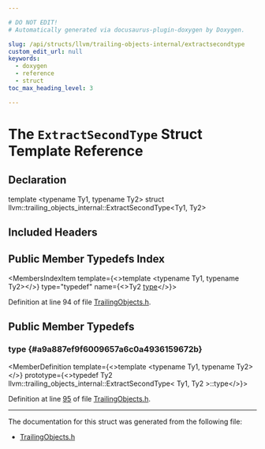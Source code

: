 ```yaml
---

# DO NOT EDIT!
# Automatically generated via docusaurus-plugin-doxygen by Doxygen.

slug: /api/structs/llvm/trailing-objects-internal/extractsecondtype
custom_edit_url: null
keywords:
  - doxygen
  - reference
  - struct
toc_max_heading_level: 3

---
```





# The `ExtractSecondType` Struct Template Reference

<DoxygenPage pluginConfig={pluginConfig}>



## Declaration

<CodeBlock>template &lt;typename Ty1, typename Ty2&gt;
struct llvm::trailing_objects_internal::ExtractSecondType&lt;Ty1, Ty2&gt;</CodeBlock>

## Included Headers

<IncludesList>
<IncludesListItem
  filePath="llvm/Support/TrailingObjects.h"
  permalink="/docs/api/files/include/include/llvm/include/llvm/support/trailingobjects-h"
  isLocal="true" />
</IncludesList>

## Public Member Typedefs Index

<MembersIndex>

<MembersIndexItem
  template={<>template &lt;typename Ty1, typename Ty2&gt;</>}
  type="typedef"
  name={<>Ty2 <a href="#a9a887ef9f6009657a6c0a4936159672b">type</a></>}>
</MembersIndexItem>

</MembersIndex>


Definition at line 94 of file <a href="/docs/api/files/include/include/llvm/include/llvm/support/trailingobjects-h">TrailingObjects.h</a>.

<SectionDefinition>

## Public Member Typedefs

### type {#a9a887ef9f6009657a6c0a4936159672b}

<MemberDefinition
  template={<>template &lt;typename Ty1, typename Ty2&gt;</>}
  prototype={<>typedef Ty2 llvm::trailing&#95;objects&#95;internal::ExtractSecondType&lt; Ty1, Ty2 &gt;::type</>}>

Definition at line <a href="/docs/api/files/include/include/llvm/include/llvm/support/trailingobjects-h/#l00095">95</a> of file <a href="/docs/api/files/include/include/llvm/include/llvm/support/trailingobjects-h">TrailingObjects.h</a>.
</MemberDefinition>

</SectionDefinition>

<hr/>

The documentation for this struct was generated from the following file:

<ul>
<li><a href="/docs/api/files/include/include/llvm/include/llvm/support/trailingobjects-h">TrailingObjects.h</a></li>
</ul>

</DoxygenPage>
